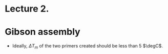 # Lecture 2. 

# Gibson assembly


- Ideally, $\Delta T_m$ of the two primers created should be less than 5 $\degC$.
